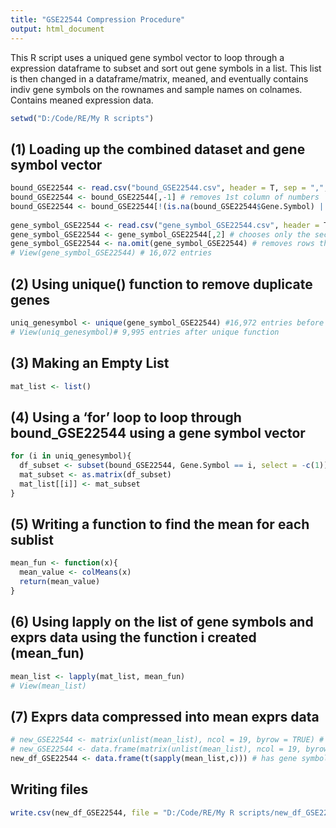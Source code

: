 ---
title: "GSE22544 Compression Procedure"
output: html_document
---
This R script uses a uniqued gene symbol vector to loop through a expression dataframe to subset and sort out gene symbols in a list. This list is then changed in a dataframe/matrix, meaned, and eventually contains indiv gene symbols on the rownames and sample names on colnames. Contains meaned expression data.
```{r code to set working directory, eval=FALSE}
setwd("D:/Code/RE/My R scripts")
```

## (1) Loading up the combined dataset and gene symbol vector
```{r, eval=FALSE}
bound_GSE22544 <- read.csv("bound_GSE22544.csv", header = T, sep = ",", stringsAsFactors = FALSE)
bound_GSE22544 <- bound_GSE22544[,-1] # removes 1st column of numbers
bound_GSE22544 <- bound_GSE22544[!(is.na(bound_GSE22544$Gene.Symbol) | bound_GSE22544$Gene.Symbol=="")
                                 
gene_symbol_GSE22544 <- read.csv("gene_symbol_GSE22544.csv", header = T, sep = ",", stringsAsFactors = FALSE)
gene_symbol_GSE22544 <- gene_symbol_GSE22544[,2] # chooses only the second column
gene_symbol_GSE22544 <- na.omit(gene_symbol_GSE22544) # removes rows that have NAs
# View(gene_symbol_GSE22544) # 16,072 entries

```
## (2) Using unique() function to remove duplicate genes
```{r, eval=FALSE}
uniq_genesymbol <- unique(gene_symbol_GSE22544) #16,972 entries before unique function
# View(uniq_genesymbol)# 9,995 entries after unique function
```
## (3) Making an Empty List
```{r, eval=FALSE}
mat_list <- list()
```
## (4) Using a 'for' loop to loop through bound_GSE22544 using a gene symbol vector
```{r, eval=FALSE}
for (i in uniq_genesymbol){
  df_subset <- subset(bound_GSE22544, Gene.Symbol == i, select = -c(1))
  mat_subset <- as.matrix(df_subset)
  mat_list[[i]] <- mat_subset
}
```
## (5) Writing a function to find the mean for each sublist
```{r, eval=FALSE}
mean_fun <- function(x){
  mean_value <- colMeans(x)
  return(mean_value)
}

```
## (6) Using lapply on the list of gene symbols and exprs data using the function i created (mean_fun)

```{r, eval=FALSE}
mean_list <- lapply(mat_list, mean_fun)
# View(mean_list)
```
## (7) Exprs data compressed into mean exprs data
```{r, eval=FALSE}
# new_GSE22544 <- matrix(unlist(mean_list), ncol = 19, byrow = TRUE) # rejected cos no row and column names; only mean exprs data
# new_GSE22544 <- data.frame(matrix(unlist(mean_list), ncol = 19, byrow = TRUE)) # rejected cos no column and row names retained and needs extra steps to take the colnames from bound_22544 df
new_df_GSE22544 <- data.frame(t(sapply(mean_list,c))) # has gene symbols as rownames and sample numbers as column names
```
## Writing files
```{r,eval=FALSE}
write.csv(new_df_GSE22544, file = "D:/Code/RE/My R scripts/new_df_GSE22544.csv", row.names = T)
```


